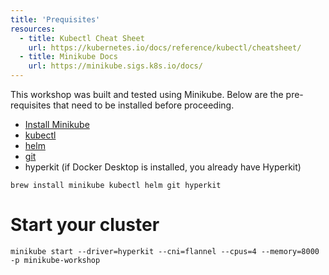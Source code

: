 ```yaml
---
title: 'Prequisites'
resources:
  - title: Kubectl Cheat Sheet
    url: https://kubernetes.io/docs/reference/kubectl/cheatsheet/
  - title: Minikube Docs
    url: https://minikube.sigs.k8s.io/docs/
---
```


This workshop was built and tested using Minikube.  Below are the pre-requisites that need to be installed before proceeding.

- [Install Minikube](https://minikube.sigs.k8s.io/docs/start/)
- [kubectl](https://kubernetes.io/docs/tasks/tools/install-kubectl-macos/)
- [helm](https://helm.sh/docs/intro/install/#from-homebrew-macos)
- [git](https://git-scm.com/download/mac)
- hyperkit (if Docker Desktop is installed, you already have Hyperkit)

```
brew install minikube kubectl helm git hyperkit
```

# Start your cluster

```
minikube start --driver=hyperkit --cni=flannel --cpus=4 --memory=8000 -p minikube-workshop
```
